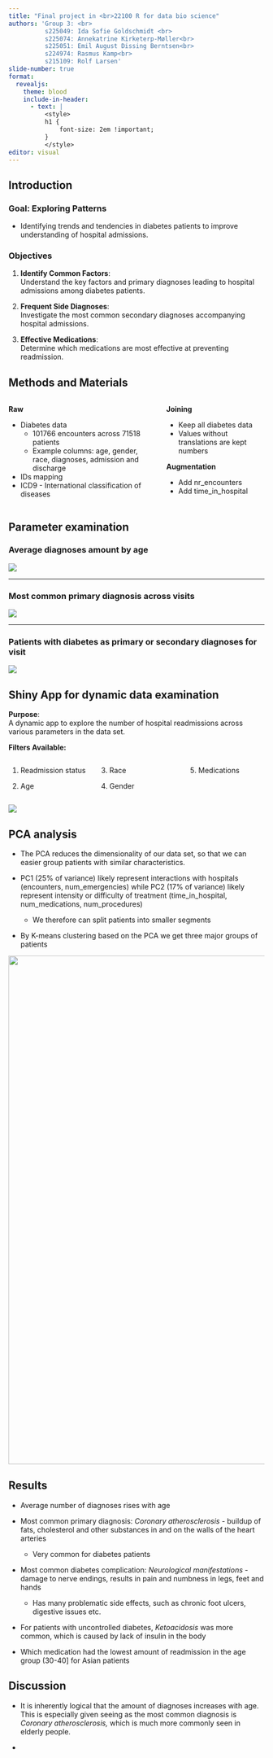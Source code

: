 ```yaml
---
title: "Final project in <br>22100 R for data bio science"
authors: 'Group 3: <br>
          s225049: Ida Sofie Goldschmidt <br>
          s225074: Annekatrine Kirketerp-Møller<br>
          s225051: Emil August Dissing Berntsen<br>
          s224974: Rasmus Kamp<br>
          s215109: Rolf Larsen'
slide-number: true
format: 
  revealjs: 
    theme: blood
    include-in-header:
      - text: |
          <style>
          h1 {
              font-size: 2em !important; 
          }
          </style>
editor: visual
---
```


## Introduction

::: r-fit-text
### **Goal: Exploring Patterns**

-   Identifying trends and tendencies in diabetes patients to improve understanding of hospital admissions.

### Objectives

1.  **Identify Common Factors**:\
    Understand the key factors and primary diagnoses leading to hospital admissions among diabetes patients.

2.  **Frequent Side Diagnoses**:\
    Investigate the most common secondary diagnoses accompanying hospital admissions.

3.  **Effective Medications**:\
    Determine which medications are most effective at preventing readmission.
:::

## Methods and Materials

::::: columns
::: {.column width="60%"}
**Raw**

-   Diabetes data
    -   101766 encounters across 71518 patients
    -   Example columns: age, gender, race, diagnoses, admission and discharge
-   IDs mapping
-   ICD9 - International classification of diseases
:::

::: {.column width="40%"}
**Joining**

-   Keep all diabetes data
-   Values without translations are kept numbers

**Augmentation**

-   Add nr_encounters
-   Add time_in_hospital
:::
:::::

## Parameter examination

### Average diagnoses amount by age

![](images/average_diagnoses_for_all_races.png){fig-align="center"}

------------------------------------------------------------------------

### Most common primary diagnosis across visits

![](images/most_common_primary_diagnoses_per_visit.png){fig-align="center"}

------------------------------------------------------------------------

### Patients with diabetes as primary or secondary diagnoses for visit

![](images/diabetes_management_and_complications_for_patients_with_complications.png){fig-align="center"}

## Shiny App for dynamic data examination

::::::: r-fit-text
**Purpose**:\
A dynamic app to explore the number of hospital readmissions across various parameters in the data set.

**Filters Available:**

:::::: columns
::: {.column width="32%"}
1.  Readmission status

2.  Age
:::

::: {.column width="32%"}
3.  Race

4.  Gender
:::

::: {.column width="32%"}
5.  Medications
:::
::::::
:::::::

![](images/shiny_app_example.jpg){fig-align="center"}

## PCA analysis

::: r-fit-text
-   The PCA reduces the dimensionality of our data set, so that we can easier group patients with similar characteristics.

-   PC1 (25% of variance) likely represent interactions with hospitals (encounters, num_emergencies) while PC2 (17% of variance) likely represent intensity or difficulty of treatment (time_in_hospital, num_medications, num_procedures)

    -   We therefore can split patients into smaller segments

-   By K-means clustering based on the PCA we get three major groups of patients
:::

![](images/06_pca_clustered-01.jpg){width="1000"}

## Results

::: r-fit-text
-   Average number of diagnoses rises with age

-   Most common primary diagnosis: *Coronary atherosclerosis* - buildup of fats, cholesterol and other substances in and on the walls of the heart arteries

    -   Very common for diabetes patients

-   Most common diabetes complication: *Neurological manifestations* - damage to nerve endings, results in pain and numbness in legs, feet and hands

    -   Has many problematic side effects, such as chronic foot ulcers, digestive issues etc.

-   For patients with uncontrolled diabetes, *Ketoacidosis* was more common, which is caused by lack of insulin in the body

-   Which medication had the lowest amount of readmission in the age group (30-40\] for Asian patients
:::

## Discussion

-   It is inherently logical that the amount of diagnoses increases with age. This is especially given seeing as the most common diagnosis is *Coronary atherosclerosis,* which is much more commonly seen in elderly people.

-   

